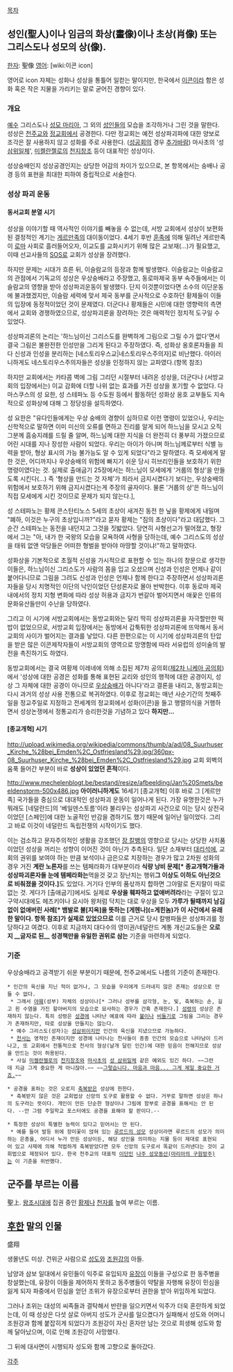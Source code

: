 [[목차]]
== 성인(聖人)이나 임금의 화상(畫像)이나 초상(肖像) 또는 그리스도나 성모의 상(像). ==
[[한자]]: 聖像
[[영어]]: [wiki:이콘 icon]

영어로 icon 자체는 성화나 성상을 통틀어 일컫는 말이지만, 한국에서 [[이콘]]이라 함은 성화 혹은 작은 지물을 가리키는 말로 굳어진 경향이 있다.

=== 개요 ===
[[예수]] 그리스도나 [[성모 마리아]], 그 외의 [[성인]]들의 모습을 조각하거나 그린 것을 말한다. 성상은 [[천주교]]와 [[정교회]]에서 공경한다. 다만 정교회는 예전 성상파괴파에 대한 양보로 조각은 잘 사용하지 않고 성화를 주로 사용한다. ([[성공회]]의 경우 [[추가바람]]) 마사초의 '성 [[삼위일체]]', [[미켈란젤로]]의 [[천지창조]] 등이 대표적인 성상이다.

성상숭배인지 성상공경인지는 상당한 어감의 차이가 있으므로, 본 항목에서는 숭배나 공경 등의 표현을 최대한 피하여 중립적으로 서술한다.

=== 성상 파괴 운동 ===
==== 동서교회 분열 시기 ====
성상을 이야기할 때 역사적인 이야기를 빼놓을 수 없는데, 서방 교회에서 성상이 보편화된 결정적인 계기는 [[게르만족]]의 대이동이었다. 4세기 후반 [[훈족]]에 의해 밀려난 게르만족이 [[로마]] 사회로 흘러들어오자, 이교도를 교화시키기 위해 많은 교보재(...)가 필요했고, 이때 선교사들의 [[SOS]]로 교회가 성상을 장려했다. 

하지만 문제는 시대가 흐른 뒤, 이슬람교의 등장과 함께 발생했다. 이슬람교는 이슬람교의 관점에서 기독교의 성상은 우상숭배라고 주장했고, 동로마제국 동부 속주들에서는 이슬람교의 영향을 받아 성상파괴운동이 발생했다. 단지 이것뿐이었다면 소수의 이단운동에 불과했겠지만, 이슬람 세력에 맞서 제국 동부를 군사적으로 수호하던 황제들이 이들의 입장에 동정적이었던 것이 문제였다. 더군다나 황제들은 시민에 대한 영향력의 측면에서 교회와 경쟁하였으므로, 성상파괴론을 장려하는 것은 매력적인 정치적 도구일 수 있었다. 

성상파괴론의 논리는 '하느님이신 그리스도를 완벽하게 그림으로 그릴 수가 없다'면서 결국 그림은 불완전한 인성만을 그리게 된다고 주장하였다. 즉, 성화상 옹호론자들을 죄다 신성과 인성을 분리하는 [네스토리우스교|네스토리우스주의자]로 비난했다. 아이러니하게도 네스토리우스주의자들은 성상을 인정하지 않는 교파였다.(항목 참조)

하지만 교회에서는 카타콤 벽에 그림 그리던 시절부터 내려온 성상을, 더군다나 (서방교회의 입장에서는) 이교 감화에 더할 나위 없는 효과를 가진 성상을 포기할 수 없었다. 다마스쿠스의 성 요한, 성 스테파노 등 수도원 등에서 활동하던 성화상 옹호 교부들도 지속적으로 성화상에 대해 그 정당성을 설득하였다. 

성 요한은 "유다인들에게는 우상 숭배의 경향이 심하므로 이런 명령이 있었으나, 우리는 신학적으로 말하면 이미 미신의 오류를 면하고 진리를 알게 되어 하느님을 모시고 오직 그분께 흠숭지례를 드릴 줄 알며, 하느님께 대한 지식을 더 완전히 더 풍부히 가졌으므로 어린 시대를 지나 장성한 사람이 되었다. 우리는 아이가 아니며 하느님께로부터 식별 능력을 받아, 형상 표시의 가능 불가능도 알 수 있게 되었다"라고 말하였다. 즉 모세에게 말한 것은, 어디까지나 우상숭배의 위험에 빠지기 쉬운 당시 히브리인들을 보호하기 위한 명령이였다는 것. 실제로 출애굽기 25장에서는 하느님이 모세에게 '거룹의 형상'을 만들도록 시킨다(...) 즉 '형상을 만드는 것 자체'가 죄라서 금지시켰다기 보다는, 우상숭배의 위험에서 보호하기 위해 금지시켰다는게 주장의 골자이다. 물론 '거룹의 상'은 하느님이 직접 모세에게 시킨 것이므로 문제가 되지 않는다.], 

성 스테파노는 황제 콘스탄티노스 5세의 초상이 새겨진 동전 한 닢을 황제에게 내밀며 "폐하, 이것은 누구의 초상입니까?"라고 묻자 황제는 "짐의 초상이다"라고 대답했다. 그 순간 스테파노는 동전을 내던지고 그것을 짓밟았다. 당연히 사형선고가 떨어졌고, 형장에서 그는 "아, 내가 한 국왕의 모습을 모욕하여 사형을 당하는데, 예수 그리스도의 성상을 태워 없앤 악당들은 어떠한 형벌을 받아야 마땅할 것이냐!"하고 말하였다.

성화상을 기본적으로 초월적 신성을 가시적으로 표현할 수 있는 하나의 창문으로 생각한 이들은, 하느님이신 그리스도가 사람의 몸을 입고 오셨으며 신성과 인성은 언제나 같이 붙어다니므로 그림을 그려도 신성과 인성은 언제나 함께 한다고 주장하면서 성상파괴론자들을 당시 치명적인 이단의 낙인이었던 단성론자로 몰아 반박한다. 이후 동로마 제국 내에서의 정치 지형 변화에 따라 성상 허용과 금지가 번갈아 벌어지면서 애꿎은 인류의 문화유산들만이 수난을 당하였다. 

그리고 이 시기에 서방교회에서는 동방교회와는 달리 딱히 성상파괴론을 자극할만한 떡밥이 없었으므로, 서방교회 입장에서는 동방에서 갑툭튀한 성상파괴론에 뜨악해서 동서 교회의 사이가 벌어지는 결과를 낳았다. 다른 한편으로는 이 시기에 성상파괴론의 탄압을 받은 많은 이콘제작자들이 서방교회의 영역으로 망명함에 따라 서유럽의 성미술의 발전을 촉진하기도 하였다. 

동방교회에서는 결국 여황제 이레네에 의해 소집된 제7차 공의회([[제2차 니케아 공의회]])에서 '성상에 대한 공경은 성화를 통해 표현된 교리와 성인의 행적에 대한 공경이지, 성상 그 자체에 대한 공경이 아니므로 [[우상숭배]]가 아니다'라고 결론을 내리고, 동방교회는 다시 과거의 성상 사용 전통으로 복귀하였다. 이후로 정교회는 매년 사순기간의 첫째주일을 정교주일로 지정하고 전세계의 정교회에서 성화(이콘)을 들고 행렬의식을 거행하면서  성상논쟁에서 정통교리가 승리한것을 기념하고 있다 '''하지만...'''
==== [종교개혁] 시기 ====
http://upload.wikimedia.org/wikipedia/commons/thumb/a/ad/08_Suurhuser_Kirche_%28bei_Emden%2C_Ostfriesland%29.jpg/360px-08_Suurhuser_Kirche_%28bei_Emden%2C_Ostfriesland%29.jpg 교회 외벽의 움푹 들어간 부분이 바로 '''성상이 있었던 흔적'''이다.

http://www.mechelenblogt.be/bestand/resize/afbeelding/Jan%20Smets/beeldenstorm-500x486.jpg
'''아이러니하게도''' 16세기 [종교개혁] 이후 바로 그 [게르만족] 국가들을 중심으로 대대적인 성상파괴 운동이 일어나게 된다. 가장 유명한것은 누가 뭐래도 [네덜란드]의 '베일덴스토름'이라 불리우는 성상파괴 사건으로 이는 당시 상전국이었던 [스페인]에 대한 노골적인 반감을 겸하기도 했기 때문에 일어난 일이었다. 그리고 바로 이것이 네덜란드 독립전쟁의 시작이기도 했다.

이는 검소하고 문자주의적인 생활을 강조했던 [[장 칼뱅]]의 영향으로 당시는 상당한 사치품이었던 성상을 꺼리는 성향이 이어진 것이 아닌가 추측된다. 일단 소재부터 [[대리석]]에, 교회의 권위를 보여야 하는 만큼 보석이나 금은으로 치장하는 경우가 많고 2차원 성화의 경우 거진 '''계란 노른자'''를 쓰는 템페라화가 대부분이라 '''식량 낭비 문제[* 종교개혁가들과 성상파괴론자들 눈에 템페라화는 '''먹을것 갖고 장난치는 행위''' 그 이상도 이하도 아닌것으로 비춰졌을 것이다.]'''도 있었다. 거기다 인부의 품삯까지 합하면 그야말로 돈지랄이 따로 없는 것. 게다가 [출애굽기]에서도 실제로 '''우상을 훼파하고 없애버려라'''라는 구절이 있고 구약시대에도 헤즈키야나 요시아 왕처럼 닥치는 대로 우상을 모두 '''가루가 될때까지 남김없이 없애버린 사례[* 뱀발로 불[지옥]을 뜻하는 [게헨나](=게힌놈)가 이 사건에서 유래한 말이다. 항목 참조]가 실제로 있었으므로''' 이를 근거로 당시 칼뱅파들은 성상파괴를 정당하다고 여겼다. 이후로 지금까지 대다수의 영미권/네덜란드 계통 개신교도들은 '''오로지 __글자로 된__ 성경책만을 유일한 권위로 삼는''' 기준을 마련하게 되었다.
=== 기준 ===
우상숭배라고 공격받기 쉬운 부분이기 때문에, 천주교에서도 나름의 기준이 존재한다.

 * 인간의 육신을 지닌 적이 없거나, 그 모습을 우리에게 드러내지 않은 존재는 성상으로 만들 수 없다.
  * 그래서 [[야훼]](성부) 자체의 성상이나[* 그러나 성부를 삼각형, 눈, 빛, 축복하는 손, 길고 흰 수염을 가진 할아버지의 모습으로 묘사하는 경우가 간혹 존재한다.] [[성령]]의 성상은 존재하지 않는다. 특히 성령은 [[성경]]에 나타난 예표에 따라 [[불]]이나 [[비둘기]]로 그림을 그리는 경우가 존재하지만, 따로 성상을 만들지는 않는다.
  * 예수 그리스도(성자)는 [[삼위일체|성삼위]]이지만 인간의 육신을 지녔으므로 가능하다.
  * [[천사]]는 영적인 존재이지만 성경에 나타나는 천사들이 종종 인간의 모습으로 나타남이 드러나고, 또 교회에서 전통적으로 천사의 형상(날개 달린 인간)에 대한 믿음이 전해지므로 성상을 만드는 것이 허용된다.
  * 사실 [[미켈란젤로]]의 [[천지창조]]와 [[마사초]]의 [[성 삼위일체]] 같은 예외도 있긴 하다. ~~그런데 지금 그게 중요한 게 아니잖아.~~ ~~[[우영|그렇습니다. 마음과 마음... 그게 제일 중요한 거죠.]]~~

 * 공경을 표하는 것은 오로지 [[축복]]받은 성상에 한한다.
  * 축복받지 않은 것은 교회법상 신앙의 도구로 활용할 수 없다. 거꾸로 말하면 성상은 하나의 도구라는 뜻이다. 개인이 만든 단순한 형상이나 그림에 함부로 공경을 표해서는 안 된다. --안 그럼 주일학교 포스터에도 공경을 표해야 할 판이다.--

 * 특정한 성상이 특별한 능력이 있다고 믿어서는 안 된다.
  * 예를 들어 발등 위에 장미꽃이 얹혀 있는 [[루르드의 성모]] 성상이라면 루르드의 성모가 의미하는 은총을, 어디서 누가 만든 성상이든, 해당 성인을 의미하는 지물 등이 제대로 표현되어 있고 사제에 의해 적법하게 축복받았다면 모두 신앙의 도구로서 똑같이 드러낸다는 것이 교회법으로 제정되어 있다. 한국 천주교의 대표적 [[이단]]인 [[마리아의 구원방주|나주 성모동산(마리아의 구원방주)]]는 이 기준을 위반했다.

== 군주를 부르는 이름 ==
聖上.
[[왕조]]시대에 집권 중인 [[황제]]나 [[천자]]를 높여 부르는 이름. 

== [[후한]] 말의 인물 ==
盛翔

생몰년도 미상. 건위군 사람으로 [[성도#s-6|성도]]와 [[조원강]]의 아들.

남양과 삼보 일대에서 유민들이 익주로 유입되자 [[유장(삼국지)|유장]]이 이들을 구성으로 한 동주병을 창설했는데, 유장이 이들을 제어하지 못하고 동주병들이 약탈을 자행해 유장이 민심을 잃게 되자 파중에서 민심을 얻던 조위가 유장으로부터 권한을 받아 위임하게 되었다.

그러나 조위는 대성의 씨족들과 결탁해서 반란을 일으키면서 익주가 더욱 혼란하게 되었는데, 이 때 성상은 다섯 살로 아버지 성도가 군사를 일으켰다가 실패해서 성도와 어머니 조원강과 함께 붙잡히게 되었다가 조원강이 자신 혼자만 남는 것으로 희생해 성도와 함께 달아났으며, 이로 인해 조원강이 사망했다.

그 뒤에 대사면이 시행되자 성도와 함께 고향으로 돌아갔다.

[[각주]]
